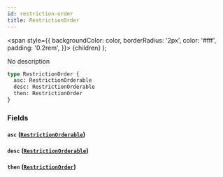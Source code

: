 ```yaml
---
id: restriction-order
title: RestrictionOrder
---
```


<span
style={{
      backgroundColor: color,
      borderRadius: '2px',
      color: '#fff',
      padding: '0.2rem',
    }}>
{children}
</span>
);

No description

```graphql
type RestrictionOrder {
  asc: RestrictionOrderable
  desc: RestrictionOrderable
  then: RestrictionOrder
}
```

### Fields

#### `asc` ([`RestrictionOrderable`](/docs/schema/enums/restriction-orderable))

#### `desc` ([`RestrictionOrderable`](/docs/schema/enums/restriction-orderable))

#### `then` ([`RestrictionOrder`](/docs/schema/inputs/restriction-order))
